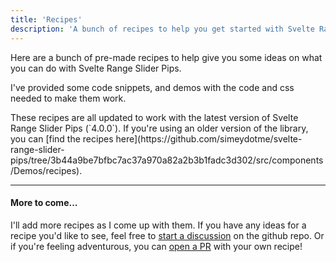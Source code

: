 ```yaml
---
title: 'Recipes'
description: 'A bunch of recipes to help you get started with Svelte Range Slider Pips'
---
```



Here are a bunch of pre-made recipes to help give you some ideas on what you 
can do with Svelte Range Slider Pips. 

I've provided some code snippets, and demos with the code and css needed to make
them work.

<Note title="Version 4" type="info">
  These recipes are all updated to work with the latest version of Svelte Range
  Slider Pips (`4.0.0`). If you're using an older version of the library, you can
  [find the recipes here](https://github.com/simeydotme/svelte-range-slider-pips/tree/3b44a9be7bfbc7ac37a970a82a2b3b1fadc3d302/src/components/Demos/recipes).
</Note>

<RecipeList>
  <Recipe name="Label inside Handle" link="month-picker" image="month-picker.png" />
  <Recipe name="Color Picker UI" link="color-picker" image="color-ui.png" />
  <Recipe name="Price Range" link="price-range" image="price-gradient.png" />
  <Recipe name="Color Zones" link="color-zones" image="color-zones.png" />
  <Recipe name="Daisy UI" link="daisy-ui" image="daisy-ui.png" />
  <Recipe name="Cute Bubbles" link="cute-bubbles" image="cute-bubbles.png" />
  <Recipe name="Itty.sh" link="itty-sh" span={2} image="itty-sh.png" />
  <Recipe name="Multi-Range" link="multi-range" image="multi-range.png" />
  <Recipe name="Positive/Negative" link="positive-negative" image="pos-neg.png" />
  <Recipe name="Sprinkler Scheduler" span={2} link="scheduler" image="sprinklers.png" />
  <Recipe name="Liquid Glass" link="liquid-glass" span={2} image="liquid-glass.png" />
  <Recipe name="Temperature" link="temperature" image="temperature.png" />
</RecipeList>

---

#### More to come...

I'll add more recipes as I come up with them. If you have any ideas for a recipe
you'd like to see, feel free to [<Icon name="twemoji:speaking-head" /> start a discussion](https://github.com/simeydotme/svelte-range-slider-pips/discussions/categories/ideas)
on the github repo. Or if you're feeling adventurous, you can [<Icon name="ion:git-merge-outline" /> open a PR](https://github.com/simeydotme/svelte-range-slider-pips/pulls)
with your own recipe! <Icon name="twemoji:red-heart" />